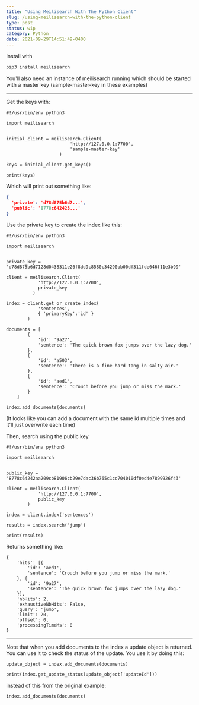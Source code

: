 ```yaml
---
title: "Using Meilisearch With The Python Client"
slug: /using-meilisearch-with-the-python-client
type: post
status: wip
category: Python
date: 2021-09-29T14:51:49-0400
---
```



Install with

```bash
pip3 install meilisearch
```

You'll also need an instance of meilisearch running which should be started with a master key (sample-master-key in these examples)


---

Get the keys with: 

```python3
#!/usr/bin/env python3 

import meilisearch 


initial_client = meilisearch.Client(
                        'http://127.0.0.1:7700', 
                        'sample-master-key'
                    )

keys = initial_client.get_keys()

print(keys) 
```

Which will print out something like: 

```json
{
  'private': 'd78d875b6d7...', 
  'public': '8778c642423...'
}
```

Use the private key to create the index like this:


```python3
#!/usr/bin/env python3 

import meilisearch 


private_key = 'd78d875b6d7128d0438311e26f8dd9c8580c34290bb00df311fde646f11e3b99'

client = meilisearch.Client(
            'http://127.0.0.1:7700', 
            private_key
          )

index = client.get_or_create_index(
            'sentences', 
            { 'primaryKey':'id' }
        ) 

documents = [
        { 
            'id': '9a27', 
            'sentence': 'The quick brown fox jumps over the lazy dog.' 
        }, 
        { 
            'id': 'a503', 
            'sentence': 'There is a fine hard tang in salty air.' 
        },
        { 
            'id': 'aed1', 
            'sentence': 'Crouch before you jump or miss the mark.' 
        }
    ]

index.add_documents(documents)
```

(It looks like you can add a document with the same id multiple times and it'll just overwrite each time)



Then, search using the public key

```python3
#!/usr/bin/env python3

import meilisearch


public_key = '8778c64242aa209cb81906cb29e7dac36b765c1cc704010df0ed4e7899926f43'

client = meilisearch.Client(
            'http://127.0.0.1:7700', 
            public_key
        )

index = client.index('sentences')

results = index.search('jump')

print(results) 
```

Returns something like:

```python3
{
	'hits': [{
		'id': 'aed1',
		'sentence': 'Crouch before you jump or miss the mark.'
	}, {
		'id': '9a27',
		'sentence': 'The quick brown fox jumps over the lazy dog.'
	}],
	'nbHits': 2,
	'exhaustiveNbHits': False,
	'query': 'jump',
	'limit': 20,
	'offset': 0,
	'processingTimeMs': 0
}
```

---










Note that when you add documents to the index a update object is returned. You can use it to check the status of the update. You use it by doing this:

```python3
update_object = index.add_documents(documents)

print(index.get_update_status(update_object['updateId']))
```

instead of this from the original example:

```python3
index.add_documents(documents)
```






